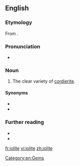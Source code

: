 ==English==
{{wikipedia|Cordierite}}

===Etymology===
From {{etyl|grc|en}} {{m|grc|ἴον||violet}}{{suffix||lite|lang=en}}.

===Pronunciation===
* {{audio-IPA|En-iolite.ogg|/ˈaɪəˌlaɪt/|lang=en}}

===Noun===
{{en-noun|~}}

# {{lb|en|[[gemology]]}} The clear variety of [[cordierite]].

====Synonyms====
* {{l|en|cordierite}}
* {{l|en|dichroite}}

===Further reading===
* {{R:WebMineral}}
* {{R:mindat}}

[[Category:en:Gems]]

[[fr:iolite]]
[[vi:iolite]]
[[zh:iolite]]